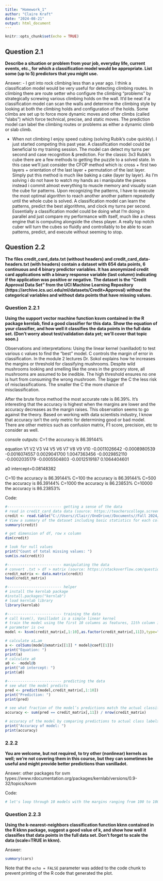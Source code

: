 ---
title: "Homework_1"
author: "Claire Kraft"
date: "2024-08-21"
output: html_document
---

```{r setup, include=FALSE}
knitr::opts_chunk$set(echo = TRUE)
```

## Question 2.1
**Describe a situation or problem from your job, everyday life, current events, etc., for which a classification model would be appropriate. List some (up to 5) predictors that you might use.**

Answer:
- I got into rock climbing less than a year ago. I think a classification model would be very useful for detecting climbing routes. In climbing there are route setter who configure the climbing "problems" by strategically screwing various climbing holds on the wall. It'd be neat if a classification model can scan the walls and determine the climbing style by looking at both the climbing holds and configuration of the holds. Some climbs are set up to force more dynamic moves and other climbs (called "slabs") which force technical, precise, and static moves. The prediction model can label the climbing routes or problems as either a dynamic climb or slab climb. 

- When not climbing I enjoy speed cubing (solving Rubik’s cube quickly). I just started competing this past year. A classification model could be beneficial to my training session. The model can detect my turns per second and case recognition & prediction. For the classic 3x3 Rubik’s cube there are a few methods to getting the puzzle to a solved state. In this case we'll just consider the CFOP method which is: cross + first two layers + orientation of the last layer + permutation of the last layer. Simply put this method is much like baking a cake (layer by layer). As I'm solving i do not have to watch my hands as i manipulate the pieces instead i commit almost everything to muscle memory and visually scan the cube for patterns. Upon recognizing the patterns, I have to execute the most optimal algorithm to reach another another pattern repeatedly until the whole cube is solved. A classification model can learn the patterns, predict the best algorithms, and clock my turns per second. Essentially a classification model could be doing what I'm doing in parallel and just compare my performance with itself, much like a chess engine that is computing alongside the chess player. A really top notch cuber will turn the cubes so fluidly and controllably to be able to scan patterns, predict, and execute without seeming to stop.


## Question 2.2
**The files credit_card_data.txt (without headers) and credit_card_data-headers.txt (with headers) contain a dataset with 654 data points, 6 continuous and 4 binary predictor variables.  It has anonymized credit card applications with a binary response variable (last column) indicating if the application was positive or negative. The dataset is the “Credit Approval Data Set” from the UCI Machine Learning Repository (https://archive.ics.uci.edu/ml/datasets/Credit+Approval) without the categorical variables and without data points that have missing values.**

### Question 2.2.1
**Using the support vector machine function ksvm contained in the R package kernlab, find a good classifier for this data. Show the equation of your classifier, and how well it classifies the data points in the full data set. (Don’t worry about test/validation data yet; we’ll cover that topic soon.)**

Observations and interpretations: 
Using the linear kernel (vanilladot) to test various c values to find the "best" model. C controls the margin of error in classification. In the module 2 lectures Dr. Sokol explains how he increases the margins or threshold for classifying mushrooms. Despite wild mushrooms looking and smelling like the ones in the grocery store, all mushrooms are assumed to be inedible. The high threshold ensures no one is hurt from consuming the wrong mushroom. The bigger the C the less risk of misclassifications. The smaller the C the more chance of misclassification. 

After the brute force method the most accurate rate is 86.39%. It's interesting that the accuracy is highest when the margins are lower and the accuracy decreases as the margin raises. This observation seems to go against the theory. Based on working with data scientists industry, I know that accuracy isn't the only metric for determining good or bad model. There are other metrics such as confusion matrix, F1 score, precision, etc to consider as well. 

console outputs:
C=1 the accuracy is 86.39144%

equation
           V1            V2            V3            V4            V5            V6            V7            V8            V9           V10 
-0.0011026642 -0.0008980539 -0.0016074557  0.0029041700  1.0047363456 -0.0029852110 -0.0002035179 -0.0005504803 -0.0012519187  0.1064404601

a0 intercept=0.08148382

C=10 the accuracy is 86.39144%
C=100 the accuracy is 86.39144%
C=500 the accuracy is 86.39144%
C=1000 the accuracy is 86.23853%
C=10000 the accuracy is 86.23853%


Code:
```{r credit}
#------------------------- getting a sense of the data
# read in credit_card_data data (source: https://teacherscollege.screenstepslive.com/a/1126998-import-data-into-r-txt-files-in-r-studio)
credit <- read.table("C://Users//Clair//OneDrive//Documents//Fall 2024//IYSE 6501//hw1//data 2.2//credit_card_data.txt", sep="\t", header=FALSE)
# View a summary of the dataset including basic statistics for each column
summary(credit)

# get dimension of df, row x column
dim(credit) 

# look for null values
print("Count of total missing values: ")
sum(is.na(credit))

#------------------------- manipulating the data
# convert .txt > df > matrix (source: https://stackoverflow.com/questions/46518838/how-to-convert-table-to-matrix-in-r)
credit_matrix <- data.matrix(credit)
head(credit_matrix)

#------------------------- helper
# install the kernlab package
#install.packages("kernlab")
# load kernlab library
library(kernlab)

#------------------------- training the data
# call ksvm(), Vanilladot is a simple linear kernel
# train the model using the first 10 columns as features, 11th column is the target
# parameter is c=x
model <- ksvm(credit_matrix[,1:10],as.factor(credit_matrix[,11]),type="C-svc",kernel="vanilladot",C=1,scaled=TRUE)                                            

# calculate a1…am
a <- colSums(model@xmatrix[[1]] * model@coef[[1]])
print("Equation: ")
print(a)
# calculate a0
a0 <- -model@b
print("a0 intercept: ")
print(a0)

#------------------------- predicting the data
# see what the model predicts
pred <- predict(model,credit_matrix[,1:10])
print("Prediction: ")
print(pred)

# see what fraction of the model’s predictions match the actual classification
accuracy <- sum(pred == credit_matrix[,11]) / nrow(credit_matrix)

# accuracy of the model by comparing predictions to actual class labels
print("Accuracy of model: ")
print(accuracy)
```


### 2.2.2
**You are welcome, but not required, to try other (nonlinear) kernels as well; we’re not covering them in this course, but they can sometimes be useful and might provide better predictions than vanilladot.**

Answer:
other packages for svm types://www.rdocumentation.org/packages/kernlab/versions/0.9-32/topics/ksvm

Code: 
```{r other packages}
# let's loop through 10 models with the margins ranging from 100 to 1000 in intervals by 100
```
### Question 2.2.3
**Using the k-nearest-neighbors classification function kknn contained in the R kknn package, suggest a good value of k, and show how well it classifies that data points in the full data set. Don’t forget to scale the data (scale=TRUE in kknn).**

Answer:
```{r cars}
summary(cars)
```












Note that the `echo = FALSE` parameter was added to the code chunk to prevent printing of the R code that generated the plot.
